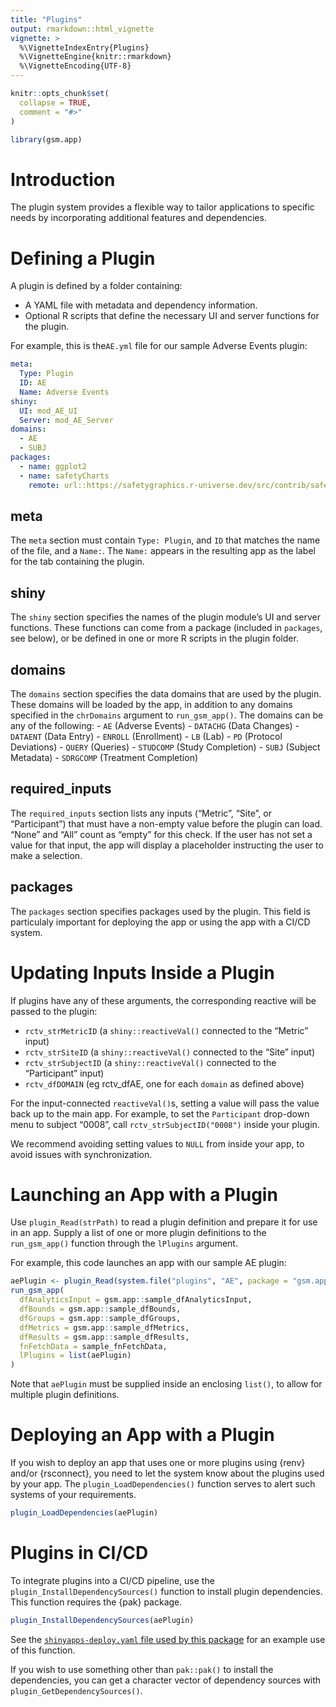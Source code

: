 ```yaml
---
title: "Plugins"
output: rmarkdown::html_vignette
vignette: >
  %\VignetteIndexEntry{Plugins}
  %\VignetteEngine{knitr::rmarkdown}
  %\VignetteEncoding{UTF-8}
---
```


```r
knitr::opts_chunk$set(
  collapse = TRUE,
  comment = "#>"
)
```

```r
library(gsm.app)
```

# Introduction

The plugin system provides a flexible way to tailor applications to specific needs by incorporating additional features and dependencies.

# Defining a Plugin

A plugin is defined by a folder containing:

- A YAML file with metadata and dependency information.
- Optional R scripts that define the necessary UI and server functions for the plugin.

For example, this is the`AE.yml` file for our sample Adverse Events plugin:

```yaml
meta:
  Type: Plugin
  ID: AE
  Name: Adverse Events
shiny:
  UI: mod_AE_UI
  Server: mod_AE_Server
domains:
  - AE
  - SUBJ
packages:
  - name: ggplot2
  - name: safetyCharts
    remote: url::https://safetygraphics.r-universe.dev/src/contrib/safetyCharts_0.4.0.tar.gz
```

## meta

The `meta` section must contain `Type: Plugin`, and `ID` that matches the name of the file, and a `Name:`. The `Name:` appears in the resulting app as the label for the tab containing the plugin.

## shiny

The `shiny` section specifies the names of the plugin module's UI and server functions. These functions can come from a package (included in `packages`, see below), or be defined in one or more R scripts in the plugin folder.

## domains

The `domains` section specifies the data domains that are used by the plugin. These domains will be loaded by the app, in addition to any domains specified in the `chrDomains` argument to `run_gsm_app()`. The domains can be any of the following:
- `AE` (Adverse Events)
- `DATACHG` (Data Changes)
- `DATAENT` (Data Entry)
- `ENROLL` (Enrollment)
- `LB` (Lab)
- `PD` (Protocol Deviations)
- `QUERY` (Queries)
- `STUDCOMP` (Study Completion)
- `SUBJ` (Subject Metadata)
- `SDRGCOMP` (Treatment Completion)

## required_inputs

The `required_inputs` section lists any inputs ("Metric", "Site", or "Participant") that must have a non-empty value before the plugin can load. "None" and "All" count as "empty" for this check. If the user has not set a value for that input, the app will display a placeholder instructing the user to make a selection.

## packages

The `packages` section specifies packages used by the plugin. This field is particulaly important for deploying the app or using the app with a CI/CD system.

# Updating Inputs Inside a Plugin

If plugins have any of these arguments, the corresponding reactive will be passed to the plugin:

- `rctv_strMetricID` (a `shiny::reactiveVal()` connected to the "Metric" input)
- `rctv_strSiteID` (a `shiny::reactiveVal()` connected to the "Site" input)
- `rctv_strSubjectID` (a `shiny::reactiveVal()` connected to the "Participant" input)
- `rctv_dfDOMAIN` (eg rctv_dfAE, one for each `domain` as defined above)

For the input-connected `reactiveVal()`s, setting a value will pass the value back up to the main app. For example, to set the `Participant` drop-down menu to subject "0008", call `rctv_strSubjectID("0008")` inside your plugin.

We recommend avoiding setting values to `NULL` from inside your app, to avoid issues with synchronization.

# Launching an App with a Plugin

Use `plugin_Read(strPath)` to read a plugin definition and prepare it for use in an app. Supply a list of one or more plugin definitions to the `run_gsm_app()` function through the `lPlugins` argument.

For example, this code launches an app with our sample AE plugin:

```r
aePlugin <- plugin_Read(system.file("plugins", "AE", package = "gsm.app"))
run_gsm_app(
  dfAnalyticsInput = gsm.app::sample_dfAnalyticsInput,
  dfBounds = gsm.app::sample_dfBounds,
  dfGroups = gsm.app::sample_dfGroups,
  dfMetrics = gsm.app::sample_dfMetrics,
  dfResults = gsm.app::sample_dfResults,
  fnFetchData = sample_fnFetchData,
  lPlugins = list(aePlugin)
)
```

Note that `aePlugin` must be supplied inside an enclosing `list()`, to allow for multiple plugin definitions.

# Deploying an App with a Plugin

If you wish to deploy an app that uses one or more plugins using {renv} and/or {rsconnect}, you need to let the system know about the plugins used by your app. The `plugin_LoadDependencies()` function serves to alert such systems of your requirements.

```r
plugin_LoadDependencies(aePlugin)
```

# Plugins in CI/CD

To integrate plugins into a CI/CD pipeline, use the `plugin_InstallDependencySources()` function to install plugin dependencies. This function requires the {pak} package.

```r
plugin_InstallDependencySources(aePlugin)
```

See the [`shinyapps-deploy.yaml` file used by this package](https://github.com/Gilead-BioStats/gsm.app/blob/dev/.github/workflows/shinyapps-deploy.yaml) for an example use of this function.

If you wish to use something other than `pak::pak()` to install the dependencies, you can get a character vector of dependency sources with `plugin_GetDependencySources()`.
